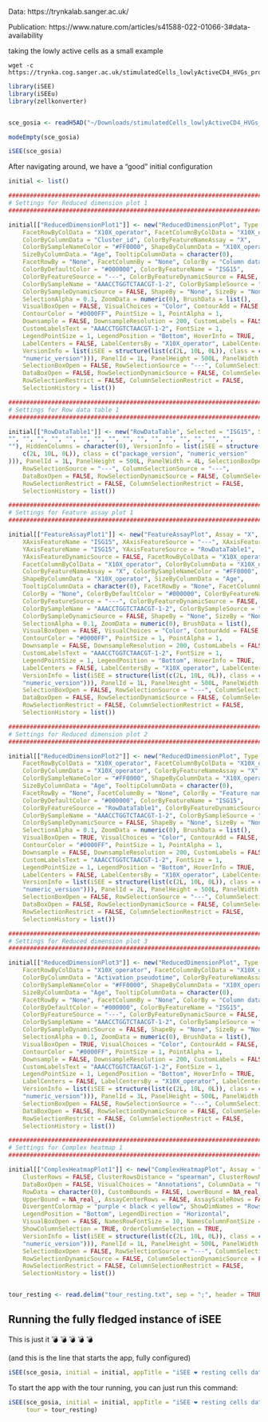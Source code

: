 

Data: https://trynkalab.sanger.ac.uk/

Publication: https://www.nature.com/articles/s41588-022-01066-3#data-availability

taking the lowly active cells as a small example

```
wget -c https://trynka.cog.sanger.ac.uk/stimulatedCells_lowlyActiveCD4_HVGs_processed.h5ad
```



```r
library(iSEE)
library(iSEEu)
library(zellkonverter)


sce_gosia <- readH5AD("~/Downloads/stimulatedCells_lowlyActiveCD4_HVGs_processed.h5ad")

modeEmpty(sce_gosia)

iSEE(sce_gosia)
```


After navigating around, we have a "good" initial configuration



```r
initial <- list()

################################################################################
# Settings for Reduced dimension plot 1
################################################################################

initial[["ReducedDimensionPlot1"]] <- new("ReducedDimensionPlot", Type = "X_umap", XAxis = 1L, YAxis = 2L, 
    FacetRowByColData = "X10X_operator", FacetColumnByColData = "X10X_operator", 
    ColorByColumnData = "Cluster_id", ColorByFeatureNameAssay = "X", 
    ColorBySampleNameColor = "#FF0000", ShapeByColumnData = "X10X_operator", 
    SizeByColumnData = "Age", TooltipColumnData = character(0), 
    FacetRowBy = "None", FacetColumnBy = "None", ColorBy = "Column data", 
    ColorByDefaultColor = "#000000", ColorByFeatureName = "ISG15", 
    ColorByFeatureSource = "---", ColorByFeatureDynamicSource = FALSE, 
    ColorBySampleName = "AAACCTGGTCTAACGT-1-2", ColorBySampleSource = "---", 
    ColorBySampleDynamicSource = FALSE, ShapeBy = "None", SizeBy = "None", 
    SelectionAlpha = 0.1, ZoomData = numeric(0), BrushData = list(), 
    VisualBoxOpen = FALSE, VisualChoices = "Color", ContourAdd = FALSE, 
    ContourColor = "#0000FF", PointSize = 1, PointAlpha = 1, 
    Downsample = FALSE, DownsampleResolution = 200, CustomLabels = FALSE, 
    CustomLabelsText = "AAACCTGGTCTAACGT-1-2", FontSize = 1, 
    LegendPointSize = 1, LegendPosition = "Bottom", HoverInfo = TRUE, 
    LabelCenters = FALSE, LabelCentersBy = "X10X_operator", LabelCentersColor = "#000000", 
    VersionInfo = list(iSEE = structure(list(c(2L, 10L, 0L)), class = c("package_version", 
    "numeric_version"))), PanelId = 1L, PanelHeight = 500L, PanelWidth = 4L, 
    SelectionBoxOpen = FALSE, RowSelectionSource = "---", ColumnSelectionSource = "---", 
    DataBoxOpen = FALSE, RowSelectionDynamicSource = FALSE, ColumnSelectionDynamicSource = FALSE, 
    RowSelectionRestrict = FALSE, ColumnSelectionRestrict = FALSE, 
    SelectionHistory = list())

################################################################################
# Settings for Row data table 1
################################################################################

initial[["RowDataTable1"]] <- new("RowDataTable", Selected = "ISG15", Search = "", SearchColumns = c("", 
"", "", "", "", "", "", "", "", "", "", "", "", "", "", "", "", 
""), HiddenColumns = character(0), VersionInfo = list(iSEE = structure(list(
    c(2L, 10L, 0L)), class = c("package_version", "numeric_version"
))), PanelId = 1L, PanelHeight = 500L, PanelWidth = 4L, SelectionBoxOpen = FALSE, 
    RowSelectionSource = "---", ColumnSelectionSource = "---", 
    DataBoxOpen = FALSE, RowSelectionDynamicSource = FALSE, ColumnSelectionDynamicSource = FALSE, 
    RowSelectionRestrict = FALSE, ColumnSelectionRestrict = FALSE, 
    SelectionHistory = list())

################################################################################
# Settings for Feature assay plot 1
################################################################################

initial[["FeatureAssayPlot1"]] <- new("FeatureAssayPlot", Assay = "X", XAxis = "Column data", XAxisColumnData = "Cluster_id", 
    XAxisFeatureName = "ISG15", XAxisFeatureSource = "---", XAxisFeatureDynamicSource = FALSE, 
    YAxisFeatureName = "ISG15", YAxisFeatureSource = "RowDataTable1", 
    YAxisFeatureDynamicSource = FALSE, FacetRowByColData = "X10X_operator", 
    FacetColumnByColData = "X10X_operator", ColorByColumnData = "X10X_operator", 
    ColorByFeatureNameAssay = "X", ColorBySampleNameColor = "#FF0000", 
    ShapeByColumnData = "X10X_operator", SizeByColumnData = "Age", 
    TooltipColumnData = character(0), FacetRowBy = "None", FacetColumnBy = "None", 
    ColorBy = "None", ColorByDefaultColor = "#000000", ColorByFeatureName = "ISG15", 
    ColorByFeatureSource = "---", ColorByFeatureDynamicSource = FALSE, 
    ColorBySampleName = "AAACCTGGTCTAACGT-1-2", ColorBySampleSource = "---", 
    ColorBySampleDynamicSource = FALSE, ShapeBy = "None", SizeBy = "None", 
    SelectionAlpha = 0.1, ZoomData = numeric(0), BrushData = list(), 
    VisualBoxOpen = FALSE, VisualChoices = "Color", ContourAdd = FALSE, 
    ContourColor = "#0000FF", PointSize = 1, PointAlpha = 1, 
    Downsample = FALSE, DownsampleResolution = 200, CustomLabels = FALSE, 
    CustomLabelsText = "AAACCTGGTCTAACGT-1-2", FontSize = 1, 
    LegendPointSize = 1, LegendPosition = "Bottom", HoverInfo = TRUE, 
    LabelCenters = FALSE, LabelCentersBy = "X10X_operator", LabelCentersColor = "#000000", 
    VersionInfo = list(iSEE = structure(list(c(2L, 10L, 0L)), class = c("package_version", 
    "numeric_version"))), PanelId = 1L, PanelHeight = 500L, PanelWidth = 4L, 
    SelectionBoxOpen = FALSE, RowSelectionSource = "---", ColumnSelectionSource = "---", 
    DataBoxOpen = FALSE, RowSelectionDynamicSource = FALSE, ColumnSelectionDynamicSource = FALSE, 
    RowSelectionRestrict = FALSE, ColumnSelectionRestrict = FALSE, 
    SelectionHistory = list())

################################################################################
# Settings for Reduced dimension plot 2
################################################################################

initial[["ReducedDimensionPlot2"]] <- new("ReducedDimensionPlot", Type = "X_umap", XAxis = 1L, YAxis = 2L, 
    FacetRowByColData = "X10X_operator", FacetColumnByColData = "X10X_operator", 
    ColorByColumnData = "X10X_operator", ColorByFeatureNameAssay = "X", 
    ColorBySampleNameColor = "#FF0000", ShapeByColumnData = "X10X_operator", 
    SizeByColumnData = "Age", TooltipColumnData = character(0), 
    FacetRowBy = "None", FacetColumnBy = "None", ColorBy = "Feature name", 
    ColorByDefaultColor = "#000000", ColorByFeatureName = "ISG15", 
    ColorByFeatureSource = "RowDataTable1", ColorByFeatureDynamicSource = FALSE, 
    ColorBySampleName = "AAACCTGGTCTAACGT-1-2", ColorBySampleSource = "---", 
    ColorBySampleDynamicSource = FALSE, ShapeBy = "None", SizeBy = "None", 
    SelectionAlpha = 0.1, ZoomData = numeric(0), BrushData = list(), 
    VisualBoxOpen = TRUE, VisualChoices = "Color", ContourAdd = FALSE, 
    ContourColor = "#0000FF", PointSize = 1, PointAlpha = 1, 
    Downsample = FALSE, DownsampleResolution = 200, CustomLabels = FALSE, 
    CustomLabelsText = "AAACCTGGTCTAACGT-1-2", FontSize = 1, 
    LegendPointSize = 1, LegendPosition = "Bottom", HoverInfo = TRUE, 
    LabelCenters = FALSE, LabelCentersBy = "X10X_operator", LabelCentersColor = "#000000", 
    VersionInfo = list(iSEE = structure(list(c(2L, 10L, 0L)), class = c("package_version", 
    "numeric_version"))), PanelId = 2L, PanelHeight = 500L, PanelWidth = 4L, 
    SelectionBoxOpen = FALSE, RowSelectionSource = "---", ColumnSelectionSource = "---", 
    DataBoxOpen = FALSE, RowSelectionDynamicSource = FALSE, ColumnSelectionDynamicSource = FALSE, 
    RowSelectionRestrict = FALSE, ColumnSelectionRestrict = FALSE, 
    SelectionHistory = list())

################################################################################
# Settings for Reduced dimension plot 3
################################################################################

initial[["ReducedDimensionPlot3"]] <- new("ReducedDimensionPlot", Type = "X_umap", XAxis = 1L, YAxis = 2L, 
    FacetRowByColData = "X10X_operator", FacetColumnByColData = "X10X_operator", 
    ColorByColumnData = "Activation_pseudotime", ColorByFeatureNameAssay = "X", 
    ColorBySampleNameColor = "#FF0000", ShapeByColumnData = "X10X_operator", 
    SizeByColumnData = "Age", TooltipColumnData = character(0), 
    FacetRowBy = "None", FacetColumnBy = "None", ColorBy = "Column data", 
    ColorByDefaultColor = "#000000", ColorByFeatureName = "ISG15", 
    ColorByFeatureSource = "---", ColorByFeatureDynamicSource = FALSE, 
    ColorBySampleName = "AAACCTGGTCTAACGT-1-2", ColorBySampleSource = "---", 
    ColorBySampleDynamicSource = FALSE, ShapeBy = "None", SizeBy = "None", 
    SelectionAlpha = 0.1, ZoomData = numeric(0), BrushData = list(), 
    VisualBoxOpen = TRUE, VisualChoices = "Color", ContourAdd = FALSE, 
    ContourColor = "#0000FF", PointSize = 1, PointAlpha = 1, 
    Downsample = FALSE, DownsampleResolution = 200, CustomLabels = FALSE, 
    CustomLabelsText = "AAACCTGGTCTAACGT-1-2", FontSize = 1, 
    LegendPointSize = 1, LegendPosition = "Bottom", HoverInfo = TRUE, 
    LabelCenters = FALSE, LabelCentersBy = "X10X_operator", LabelCentersColor = "#000000", 
    VersionInfo = list(iSEE = structure(list(c(2L, 10L, 0L)), class = c("package_version", 
    "numeric_version"))), PanelId = 3L, PanelHeight = 500L, PanelWidth = 4L, 
    SelectionBoxOpen = FALSE, RowSelectionSource = "---", ColumnSelectionSource = "---", 
    DataBoxOpen = FALSE, RowSelectionDynamicSource = FALSE, ColumnSelectionDynamicSource = FALSE, 
    RowSelectionRestrict = FALSE, ColumnSelectionRestrict = FALSE, 
    SelectionHistory = list())

################################################################################
# Settings for Complex heatmap 1
################################################################################

initial[["ComplexHeatmapPlot1"]] <- new("ComplexHeatmapPlot", Assay = "X", CustomRows = TRUE, CustomRowsText = "ISG15\nIL7R\nCD52\nGIMAP7\nCXCR4\nSTAT1\nIRF1\nIFIT3\nGBP1", 
    ClusterRows = FALSE, ClusterRowsDistance = "spearman", ClusterRowsMethod = "ward.D2", 
    DataBoxOpen = FALSE, VisualChoices = "Annotations", ColumnData = "Cell_population", 
    RowData = character(0), CustomBounds = FALSE, LowerBound = NA_real_, 
    UpperBound = NA_real_, AssayCenterRows = FALSE, AssayScaleRows = FALSE, 
    DivergentColormap = "purple < black < yellow", ShowDimNames = "Rows", 
    LegendPosition = "Bottom", LegendDirection = "Horizontal", 
    VisualBoxOpen = FALSE, NamesRowFontSize = 10, NamesColumnFontSize = 10, 
    ShowColumnSelection = TRUE, OrderColumnSelection = TRUE, 
    VersionInfo = list(iSEE = structure(list(c(2L, 10L, 0L)), class = c("package_version", 
    "numeric_version"))), PanelId = 1L, PanelHeight = 500L, PanelWidth = 4L, 
    SelectionBoxOpen = FALSE, RowSelectionSource = "---", ColumnSelectionSource = "---", 
    RowSelectionDynamicSource = FALSE, ColumnSelectionDynamicSource = FALSE, 
    RowSelectionRestrict = FALSE, ColumnSelectionRestrict = FALSE, 
    SelectionHistory = list())



```


```r
tour_resting <- read.delim("tour_resting.txt", sep = ";", header = TRUE)
```


## Running the fully fledged instance of iSEE

This is just it 💣 💣 💣 💣 💣 

(and this is the line that starts the app, fully configured)

```r
iSEE(sce_gosia, initial = initial, appTitle = "iSEE ❤️ resting cells dataset")
```

To start the app with the tour running, you can just run this command:

```r
iSEE(sce_gosia, initial = initial, appTitle = "iSEE ❤️ resting cells dataset",
     tour = tour_resting)
```

